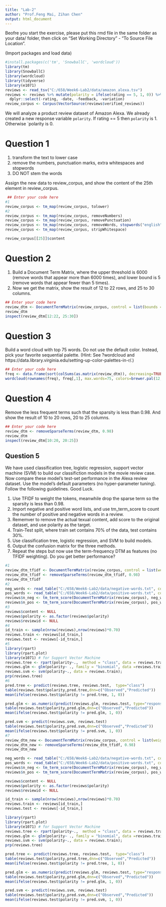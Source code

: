 ---
title: "Lab-2"
author: "Prof.Feng Mai, Zihan Chen"
output: html_document
---

Beofre you start the exercise, please put this rmd file in the same folder as your data/ folder, then click on "Set Working Directory" - "To Source File Location".

(Import packages and load data)
```{r, results='hide', message=FALSE, warning=FALSE}
#install.packages(c('tm', 'SnowballC', 'wordcloud'))
library(tm)
library(SnowballC)
library(wordcloud)
library(tidyverse)
library(e1071)
reviews <- read_tsv("C:/658/Week6-Lab2/data/amazon_alexa.tsv")
reviews <- reviews %>% mutate(polarity = ifelse(rating == 5, 1, 0)) %>% 
  dplyr::select(-rating, -date, -feedback, -variation)
review_corpus <- Corpus(VectorSource(reviews$verified_reviews))
```

We will analyze a product review dataset of Amazon Alexa. We already created a new response variable `polarity`. If rating == 5 then `polarity` is 1. Otherwise `polarity is 0. 

# Question 1
1. transform the text to lower case
2. remove the numbers, punctuation marks, extra whitespaces and stopwords
3. DO NOT stem the words

Assign the new data to review_corpus, and show the content of the 25th element in review_corpus.


```{r, warning=FALSE}
 ## Enter your code here
#1
review_corpus <- tm_map(review_corpus, tolower)
#2
review_corpus <- tm_map(review_corpus, removeNumbers)
review_corpus <- tm_map(review_corpus, removePunctuation)
review_corpus <- tm_map(review_corpus, removeWords, stopwords("english"))
review_corpus <- tm_map(review_corpus, stripWhitespace)

review_corpus[[25]]$content
```


# Question 2
1. Build a Document Term Matrix, where the upper threshold is 6000 (remove words that appear more than 6000 times), and lower bound is 5 (remove words that appear fewer than 5 times).
2. Now we get the matrix, show the result of 12 to 22 rows, and 25 to 30 columns.

```{r, message=FALSE, warning=FALSE}
## Enter your code here
review_dtm <- DocumentTermMatrix(review_corpus, control = list(bounds = list(global = c(5, 6000))))
review_dtm
inspect(review_dtm[12:22, 25:30]) 
```



# Question 3

Build a word cloud with top 75 words. Do not use the default color. Instead, pick your favorite sequential palette. (Hint: See ?wordcloud and https://data.library.virginia.edu/setting-up-color-palettes-in-r/.)

```{r, message=FALSE, warning=FALSE}
## Enter your code here
freq <- data.frame(sort(colSums(as.matrix(review_dtm)), decreasing=TRUE))
wordcloud(rownames(freq), freq[,1], max.words=75, colors=brewer.pal(12, "Paired"))

```


# Question 4

Remove the less frequent terms such that the sparsity is less than 0.98. And show the result of 10 to 20 rows, 20 to 25 columns.


```{r, message=FALSE, warning=FALSE}
## Enter your code here
review_dtm <- removeSparseTerms(review_dtm, 0.98)
review_dtm
inspect(review_dtm[10:20, 20:25])
```


## Question 5

We have used classification tree, logistic regression, support vector machine (SVM) to build our classifiction models in the movie review case. Now compare these model's test-set performance in the Alexa review dataset. Use the model's default parameters (no hyper-parameter tuning). Follow the following guidelines. Good Luck.

1. Use TFIDF to weight the tokens, meanwhile drop the sparse term so the sparsity is less than 0.98.
2. Import negative and positive word lists, and use tm_term_score to count the number of positive and negative words in a review. 
3. Rememver to remove the actual texual content, add score to the original dataset, and use polarity as the target. 
4. Train-Test split, where train set contains 70% of the data, test contains 30%. 
5. Use classification tree, logistic regression, and SVM to build models.
6. Output the confusion matrix for the three methods.
7. Repeat the steps but now use the term-frequency DTM as features (no TFIDF weighting). Do you get better performance? 

```{r, message=FALSE, warning=FALSE}

#1
review_dtm_tfidf <- DocumentTermMatrix(review_corpus, control = list(weighting = weightTfIdf))
review_dtm_tfidf <- removeSparseTerms(review_dtm_tfidf, 0.98)
review_dtm_tfidf
#2
neg_words <- read_table("C:/658/Week6-Lab2/data/negative-words.txt", col_names = F) %>% unlist()
pos_words <- read_table("C:/658/Week6-Lab2/data/positive-words.txt", col_names = F) %>% unlist()
reviews$n_neg <- tm_term_score(DocumentTermMatrix(review_corpus), neg_words)
reviews$n_pos <- tm_term_score(DocumentTermMatrix(review_corpus), pos_words)
#3
reviews$content <- NULL
reviews$polarity <- as.factor(reviews$polarity)
reviews$reviewid <- NULL
#4
id_train <- sample(nrow(reviews),nrow(reviews)*0.70)
reviews.train <- reviews[id_train,]
reviews.test <- reviews[-id_train,]
#5
library(rpart)
library(rpart.plot)
library(e1071) # for Support Vector Machine
reviews.tree <- rpart(polarity~.,  method = "class", data = reviews.train);
reviews.glm <- glm(polarity~ ., family = "binomial", data =reviews.train, maxit = 100);  
reviews.svm <- svm(polarity~., data = reviews.train);
prp(reviews.tree)
#6
pred.tree <- predict(reviews.tree, reviews.test,  type="class")
table(reviews.test$polarity,pred.tree,dnn=c("Observed","Predicted"))
mean(ifelse(reviews.test$polarity != pred.tree, 1, 0))

pred.glm <- as.numeric(predict(reviews.glm, reviews.test, type="response") > 0.5)
table(reviews.test$polarity,pred.glm,dnn=c("Observed","Predicted"))
mean(ifelse(reviews.test$polarity != pred.glm, 1, 0))

pred.svm <- predict(reviews.svm, reviews.test)
table(reviews.test$polarity,pred.svm,dnn=c("Observed","Predicted"))
mean(ifelse(reviews.test$polarity != pred.svm, 1, 0))
#7
review_dtm_new <- DocumentTermMatrix(review_corpus, control = list(weighting = weightTfIdf))
review_dtm_new <- removeSparseTerms(review_dtm_tfidf, 0.98)
review_dtm_new

neg_words <- read_table("C:/658/Week6-Lab2/data/negative-words.txt", col_names = F) %>% unlist()
pos_words <- read_table("C:/658/Week6-Lab2/data/positive-words.txt", col_names = F) %>% unlist()
reviews$n_neg <- tm_term_score(DocumentTermMatrix(review_corpus), neg_words)
reviews$n_pos <- tm_term_score(DocumentTermMatrix(review_corpus), pos_words)

reviews$content <- NULL
reviews$polarity <- as.factor(reviews$polarity)
reviews$reviewid <- NULL

id_train <- sample(nrow(reviews),nrow(reviews)*0.70)
reviews.train <- reviews[id_train,]
reviews.test <- reviews[-id_train,]

library(rpart)
library(rpart.plot)
library(e1071) # for Support Vector Machine
reviews.tree <- rpart(polarity~.,  method = "class", data = reviews.train);
reviews.glm <- glm(polarity~ ., family = "binomial", data =reviews.train, maxit = 100);  
reviews.svm <- svm(polarity~., data = reviews.train);
prp(reviews.tree)

pred.tree <- predict(reviews.tree, reviews.test,  type="class")
table(reviews.test$polarity,pred.tree,dnn=c("Observed","Predicted"))
mean(ifelse(reviews.test$polarity != pred.tree, 1, 0))

pred.glm <- as.numeric(predict(reviews.glm, reviews.test, type="response") > 0.5)
table(reviews.test$polarity,pred.glm,dnn=c("Observed","Predicted"))
mean(ifelse(reviews.test$polarity != pred.glm, 1, 0))

pred.svm <- predict(reviews.svm, reviews.test)
table(reviews.test$polarity,pred.svm,dnn=c("Observed","Predicted"))
mean(ifelse(reviews.test$polarity != pred.svm, 1, 0))





```